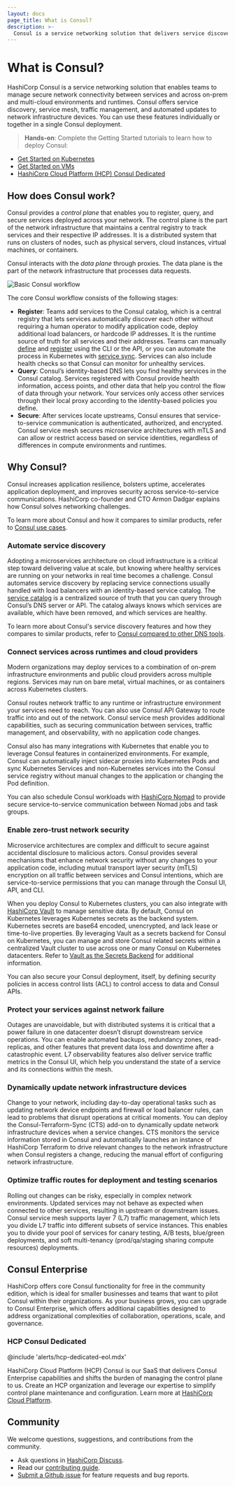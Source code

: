 ```yaml
---
layout: docs
page_title: What is Consul?
description: >-
  Consul is a service networking solution that delivers service discovery, service mesh, and network security capabilities. It supports multi-cloud infrastructure by automating connectivity between cloud providers. Learn how Consul can help you scale operations and provide high availability across your network.
---
```


# What is Consul?

HashiCorp Consul is a service networking solution that enables teams to manage secure network connectivity between services and across on-prem and multi-cloud environments and runtimes. Consul offers service discovery, service mesh, traffic management, and automated updates to network infrastructure devices. You can use these features individually or together in a single Consul deployment.

> **Hands-on**: Complete the Getting Started tutorials to learn how to deploy Consul:
- [Get Started on Kubernetes](/consul/tutorials/get-started-kubernetes)
- [Get Started on VMs](/consul/tutorials/get-started-vms)
- [HashiCorp Cloud Platform (HCP) Consul Dedicated](/consul/tutorials/get-started-hcp)

## How does Consul work?

Consul provides a _control plane_ that enables you to register, query, and secure services deployed across your network. The control plane is the part of the network infrastructure that maintains a central registry to track services and their respective IP addresses. It is a distributed system that runs on clusters of nodes, such as physical servers, cloud instances, virtual machines, or containers.

Consul interacts with the _data plane_ through proxies. The data plane is the part of the network infrastructure that processes data requests.

![Basic Consul workflow](/img/what-is-consul-overview-diagram.png)

The core Consul workflow consists of the following stages:

- **Register**: Teams add services to the Consul catalog, which is a central registry that lets services automatically discover each other without requiring a human operator to modify application code, deploy additional load balancers, or hardcode IP addresses. It is the runtime source of truth for all services and their addresses. Teams can manually [define](/consul/docs/register/service/vm/define) and [register](/consul/docs/register/service/vm) using the CLI or the API, or you can automate the process in Kubernetes with [service sync](/consul/docs/register/service/k8s/service-sync). Services can also include health checks so that Consul can monitor for unhealthy services.
- **Query**: Consul’s identity-based DNS lets you find healthy services in the Consul catalog. Services registered with Consul provide health information, access points, and other data that help you control the flow of data through your network. Your services only access other services through their local proxy according to the identity-based policies you define.
- **Secure**: After services locate upstreams, Consul ensures that service-to-service communication is authenticated, authorized, and encrypted. Consul service mesh secures microservice architectures with mTLS and can allow or restrict access based on service identities, regardless of differences in compute environments and runtimes. 

## Why Consul?

Consul increases application resilience, bolsters uptime, accelerates application deployment, and improves security across service-to-service communications. HashiCorp co-founder and CTO Armon Dadgar explains how Consul solves networking challenges.

<VideoEmbed url="https://www.youtube.com/embed/mxeMdl0KvBI"/>

To learn more about Consul and how it compares to similar products, refer to [Consul use cases](/consul/docs/use-case).

### Automate service discovery

Adopting a microservices architecture on cloud infrastructure is a critical step toward delivering value at scale, but knowing where healthy services are running on your networks in real time becomes a challenge. Consul automates service discovery by replacing service connections usually handled with load balancers with an identity-based service catalog. The [service catalog](/consul/docs/concept/catalog) is a centralized source of truth that you can query through Consul’s DNS server or API. The catalog always knows which services are available, which have been removed, and which services are healthy.

To learn more about Consul's service discovery features and how they compares to similar products, refer to [Consul compared to other DNS tools](/consul/docs/use-case/dns).

### Connect services across runtimes and cloud providers

Modern organizations may deploy services to a combination of on-prem infrastructure environments and public cloud providers across multiple regions. Services may run on bare metal, virtual machines, or as containers across Kubernetes clusters. 

Consul routes network traffic to any runtime or infrastructure environment your services need to reach. You can also use Consul API Gateway to route traffic into and out of the network. Consul service mesh provides additional capabilities, such as securing communication between services, traffic management, and observability, with no application code changes.

Consul also has many integrations with Kubernetes that enable you to leverage Consul features in containerized environments. For example, Consul can automatically inject sidecar proxies into Kubernetes Pods and sync Kubernetes Services and non-Kubernetes services into the Consul service registry without manual changes to the application or changing the Pod definition. 

You can also schedule Consul workloads with [HashiCorp Nomad](https://www.nomadproject.io/) to provide secure service-to-service communication between Nomad jobs and task groups. 

### Enable zero-trust network security

Microservice architectures are complex and difficult to secure against accidental disclosure to malicious actors. Consul provides several mechanisms that enhance network security without any changes to your application code, including mutual transport layer security (mTLS) encryption on all traffic between services and  Consul intentions, which are service-to-service permissions that you can manage through the Consul UI, API, and CLI.

When you deploy Consul to Kubernetes clusters, you can also integrate with [HashiCorp Vault](https://www.vaultproject.io/) to manage sensitive data. By default, Consul on Kubernetes leverages Kubernetes secrets as the backend system. Kubernetes secrets are base64 encoded, unencrypted, and lack lease or time-to-live properties. By leveraging Vault as a secrets backend for Consul on Kubernetes, you can manage and store Consul related secrets within a centralized Vault cluster to use across one or many Consul on Kubernetes datacenters. Refer to [Vault as the Secrets Backend](/consul/docs/deploy/server/k8s/vault) for additional information.

You can also secure your Consul deployment, itself, by defining security policies in access control lists (ACL) to control access to data and Consul APIs.

### Protect your services against network failure

Outages are unavoidable, but with distributed systems it is critical that a power failure in one datacenter doesn’t disrupt downstream service operations. You can enable automated backups, redundancy zones, read-replicas, and other features that prevent data loss and downtime after a catastrophic event. L7 observability features also deliver service traffic metrics in the Consul UI, which help you understand the state of a service and its connections within the mesh.

### Dynamically update network infrastructure devices

Change to your network, including day-to-day operational tasks such as updating network device endpoints and firewall or load balancer rules, can lead to problems that disrupt operations at critical moments. You can deploy the Consul-Terraform-Sync (CTS) add-on to dynamically update network infrastructure devices when a service changes. CTS monitors the service information stored in Consul and automatically launches an instance of HashiCorp Terraform to drive relevant changes to the network infrastructure when Consul registers a change, reducing the manual effort of configuring network infrastructure.

### Optimize traffic routes for deployment and testing scenarios 

Rolling out changes can be risky, especially in complex network environments. Updated services may not behave as expected when connected to other services, resulting in upstream or downstream issues. Consul service mesh supports layer 7 (L7) traffic management, which lets you divide L7 traffic into different subsets of service instances. This enables you to divide your pool of services for canary testing, A/B tests, blue/green deployments, and soft multi-tenancy (prod/qa/staging sharing compute resources) deployments. 

## Consul Enterprise

HashiCorp offers core Consul functionality for free in the community edition, which is ideal for smaller businesses and teams that want to pilot Consul within their organizations. As your business grows, you can upgrade to Consul Enterprise, which offers additional capabilities designed to address organizational complexities of collaboration, operations, scale, and governance.

### HCP Consul Dedicated

@include 'alerts/hcp-dedicated-eol.mdx'

HashiCorp Cloud Platform (HCP) Consul is our SaaS that delivers Consul Enterprise capabilities and shifts the burden of managing the control plane to us. Create an HCP organization and leverage our expertise to simplify control plane maintenance and configuration. Learn more at [HashiCorp Cloud Platform](https://cloud.hashicorp.com/products/consul). 

## Community

We welcome questions, suggestions, and contributions from the community.

- Ask questions in [HashiCorp Discuss](https://discuss.hashicorp.com/c/consul/29).
- Read our [contributing guide](https://github.com/hashicorp/consul/blob/main/.github/CONTRIBUTING.md).
- [Submit a Github issue](https://github.com/hashicorp/consul/issues/new/choose) for feature requests and bug reports.
